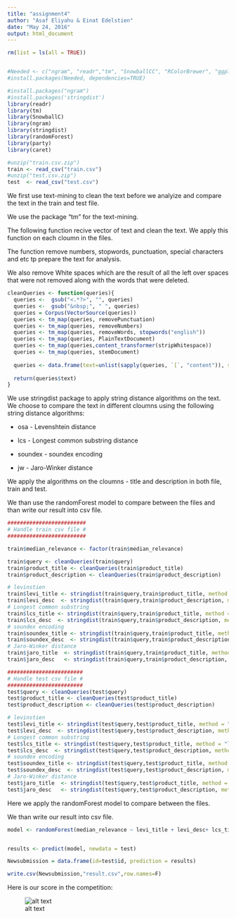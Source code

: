 ---
title: "assignment4"
author: "Asaf Eliyahu & Einat Edelstien"
date: "May 24, 2016"
output: html_document
---

```{r setup, include=FALSE}
rm(list = ls(all = TRUE))


#Needed <- c("ngram", "readr","tm", "SnowballCC", "RColorBrewer", "ggplot2", "wordcloud", "biclust", "cluster", "igraph", "fpc")   
#install.packages(Needed, dependencies=TRUE)   

#install.packages("ngram")
#install.packages('stringdist')
library(readr)
library(tm)
library(SnowballC)
library(ngram)
library(stringdist)
library(randomForest)
library(party)
library(caret)

#unzip("train.csv.zip")
train <- read_csv("train.csv")
#unzip("test.csv.zip")
test  <- read_csv("test.csv")


```

We first use text-mining to clean the text before we analyize and compare the text in the train and test file.

We use the package "tm" for the text-mining.

The following function recive vector of text and clean the text. We apply this function on each cloumn in the files.

The function remove numbers, stopwords, punctuation, special characters and etc tp prepare the text for analysis. 

We also remove White spaces which are the result of all the left over spaces that were not removed along with the words that were deleted.

```{r functions}


cleanQueries <- function(queries){
  queries <-  gsub("<.*?>", "", queries) 
  queries <-  gsub("&nbsp;", " ", queries)
  queries = Corpus(VectorSource(queries))
  queries <- tm_map(queries, removePunctuation)
  queries <- tm_map(queries, removeNumbers)
  queries <- tm_map(queries, removeWords, stopwords("english"))
  queries <- tm_map(queries, PlainTextDocument)
  queries <- tm_map(queries,content_transformer(stripWhitespace))
  queries <- tm_map(queries, stemDocument)
  
  queries <- data.frame(text=unlist(sapply(queries, `[`, "content")), stringsAsFactors=F)
  
  return(queries$text)
}


```

We use stringdist package to apply string distance algorithms on the text.
We choose to compare the text in different cloumns using the following string distance algorithms:

* osa - Levenshtein distance

* lcs - Longest common substring distance

* soundex - soundex encoding

* jw - Jaro-Winker distance

We apply the algorithms on the cloumns - title and description in both file, train and test.

We than use the randomForest model to compare between the files and than write our result into csv file.

```{r}

#########################
# Handle train csv file #
#########################

train$median_relevance <- factor(train$median_relevance)

train$query <- cleanQueries(train$query)
train$product_title <- cleanQueries(train$product_title)
train$product_description <- cleanQueries(train$product_description)

# levinstien
train$levi_title <- stringdist(train$query,train$product_title, method = "osa") 
train$levi_desc  <- stringdist(train$query,train$product_description, method = "osa") 
# Longest common substring
train$lcs_title <- stringdist(train$query,train$product_title, method = "lcs") 
train$lcs_desc  <- stringdist(train$query,train$product_description, method = "lcs") 
# soundex encoding
train$soundex_title <- stringdist(train$query,train$product_title, method = "soundex") 
train$soundex_desc  <- stringdist(train$query,train$product_description, method = "soundex") 
# Jaro-Winker distance
train$jaro_title  <- stringdist(train$query,train$product_title, method = "jw") 
train$jaro_desc   <- stringdist(train$query,train$product_description, method = "jw") 

########################
# Handle test csv file #
########################
test$query <- cleanQueries(test$query)
test$product_title <- cleanQueries(test$product_title)
test$product_description <- cleanQueries(test$product_description)

# levinstien
test$levi_title <- stringdist(test$query,test$product_title, method = "osa") 
test$levi_desc  <- stringdist(test$query,test$product_description, method = "osa") 
# Longest common substring
test$lcs_title <- stringdist(test$query,test$product_title, method = "lcs") 
test$lcs_desc  <- stringdist(test$query,test$product_description, method = "lcs") 
# soundex encoding
test$soundex_title <- stringdist(test$query,test$product_title, method = "soundex") 
test$soundex_desc  <- stringdist(test$query,test$product_description, method = "soundex") 
# Jaro-Winker distance
test$jaro_title  <- stringdist(test$query,test$product_title, method = "jw") 
test$jaro_desc   <- stringdist(test$query,test$product_description, method = "jw") 


```


Here we apply the randomForest model to compare between the files.

 We than write our result into csv file.


```{r}


model <- randomForest(median_relevance ~ levi_title + levi_desc+ lcs_title + lcs_desc + soundex_title + soundex_desc + jaro_title + jaro_desc, data=train, ntree=3)


results <- predict(model, newdata = test)

Newsubmission = data.frame(id=test$id, prediction = results)

write.csv(Newsubmission,"result.csv",row.names=F)


```

Here is our score in the competition:


![alt text](https://github.com/einated/ex4/blob/master/submission.jpg?raw=true)



